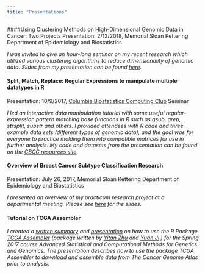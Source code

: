 ```yaml
---
title: "Presentations"
---
```


####Using Clustering Methods on High-Dimensional Genomic Data in Cancer: Two Projects
Presentation: 2/12/2018, Memorial Sloan Kettering Department of Epidemiology and Biostatistics

<i> I was invited to give an hour-long seminar on my recent research which utilized various clustering algorithms to reduce dimensionality of genomic data. Slides from my presentation can be found <a href="Downloads/clustering_presentation.pdf">here</a>. </i>


#### Split, Match, Replace: Regular Expressions to manipulate multiple datatypes in R
Presentation: 10/9/2017,
[Columbia Biostatistics Computing Club](https://columbia-computing-club.github.io/) Seminar

<i> I led an interactive data manipulation tutorial with some useful regular-expression pattern matching base functions in R such as gsub, grep, strsplit, substr and others. I provided attendees with R code and three example data sets (different types of genomic data), and the goal was for everyone to practice molding them into compatible matrices for use in further analysis. My code and datasets from the presentation can be found on the [CBCC resources site](https://columbia-computing-club.github.io/resources/). </i>


#### Overview of Breast Cancer Subtype Classification Research
Presentation: July 26, 2017,
Memorial Sloan Kettering Department of Epidemiology and Biostatistics

<i> I presented an overview of my practicum research project at a departmental meeting. Please see <a href="Downloads/Project Summary Hannum.pdf">here</a> for the slides. </i>


#### Tutorial on TCGA Assembler

<i> I created a <a href="Downloads/TCGA-methods-draft summary.pdf">written summary</a> and <a href="Downloads/MHannum TCGA Methods1.pdf">presentation</a> on how to use the R Package [TCGA Assembler](http://www.compgenome.org/TCGA-Assembler/) (package written by [Yitan Zhu](https://www.northshore.org/research-institute/investigators/yitan-zhu-phd/) and [Yuan Ji](http://health.bsd.uchicago.edu/yji/) ) for the Spring 2017 course Advanced Statistical and Computational Methods for Genetics and Genomics. The presentation describes how to use the package TCGA Assembler to download and assemble data from The Cancer Genome Atlas prior to analysis.</i>